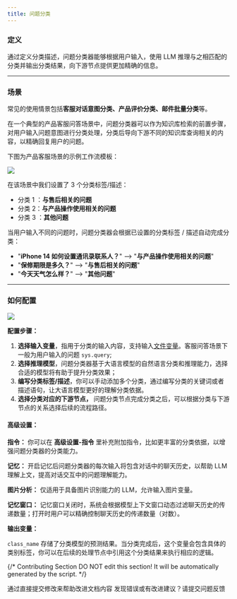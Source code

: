 ```yaml
---
title: 问题分类
---
```


### **定义**

通过定义分类描述，问题分类器能够根据用户输入，使用 LLM 推理与之相匹配的分类并输出分类结果，向下游节点提供更加精确的信息。

***

### **场景**

常见的使用情景包括**客服对话意图分类、产品评价分类、邮件批量分类**等。

在一个典型的产品客服问答场景中，问题分类器可以作为知识库检索的前置步骤，对用户输入问题意图进行分类处理，分类后导向下游不同的知识库查询相关的内容，以精确回复用户的问题。

下图为产品客服场景的示例工作流模板：

![](https://assets-docs.dify.ai/dify-enterprise-mintlify/zh_CN/guides/workflow/node/465d730a4b7eaa2005e7268a086bdd1a.png)

在该场景中我们设置了 3 个分类标签/描述：

* 分类 1 ：**与售后相关的问题**
* 分类 2：**与产品操作使用相关的问题**
* 分类 3 ：**其他问题**

当用户输入不同的问题时，问题分类器会根据已设置的分类标签 / 描述自动完成分类：

* "**iPhone 14 如何设置通讯录联系人？**" —> "**与产品操作使用相关的问题**"
* "**保修期限是多久？**" —> "**与售后相关的问题**"
* "**今天天气怎么样？**" —> "**其他问题**"

***

### 如何配置

![](https://assets-docs.dify.ai/dify-enterprise-mintlify/zh_CN/guides/workflow/node/923c4cbc6956fe8925895b812802a24b.png)

**配置步骤：**

1. **选择输入变量**，指用于分类的输入内容，支持输入[文件变量](/zh-hans/guides/workflow/variables)。客服问答场景下一般为用户输入的问题 `sys.query`;
2. **选择推理模型**，问题分类器基于大语言模型的自然语言分类和推理能力，选择合适的模型将有助于提升分类效果；
3. **编写分类标签/描述**，你可以手动添加多个分类，通过编写分类的关键词或者描述语句，让大语言模型更好的理解分类依据。
4. **选择分类对应的下游节点，** 问题分类节点完成分类之后，可以根据分类与下游节点的关系选择后续的流程路径。

#### **高级设置：**

**指令：** 你可以在 **高级设置-指令** 里补充附加指令，比如更丰富的分类依据，以增强问题分类器的分类能力。

**记忆：** 开启记忆后问题分类器的每次输入将包含对话中的聊天历史，以帮助 LLM 理解上文，提高对话交互中的问题理解能力。

**图片分析：** 仅适用于具备图片识别能力的 LLM，允许输入图片变量。

**记忆窗口：** 记忆窗口关闭时，系统会根据模型上下文窗口动态过滤聊天历史的传递数量；打开时用户可以精确控制聊天历史的传递数量（对数）。

**输出变量：**

`class_name` 存储了分类模型的预测结果。当分类完成后，这个变量会包含具体的类别标签，你可以在后续的处理节点中引用这个分类结果来执行相应的逻辑。

{/*
Contributing Section
DO NOT edit this section!
It will be automatically generated by the script.
*/}

<CardGroup cols="2">
    <Card
        title="编辑此页面"
        icon="pen-to-square"
        href="https://github.com/langgenius/dify-docs-mintlify/edit/main/zh-hans/guides/workflow/node/question-classifier.mdx"
    >
        通过直接提交修改来帮助改进文档内容
    </Card>
    <Card
        title="提交问题"
        icon="github"
        href="https://github.com/langgenius/dify-docs-mintlify/issues/new?title=文档问题%3A%20ion-classif&body=%23%23%20问题描述%0A%3C%21--%20请简要描述你发现的问题%20--%3E%0A%0A%23%23%20页面链接%0Ahttps%3A%2F%2Fgithub.com%2Flanggenius%2Fdify-docs-mintlify%2Fblob%2Fmain%2Fzh-hans/guides/workflow/node%2Fquestion-classifier.mdx%0A%0A%23%23%20建议修改%0A%3C%21--%20如果有具体的修改建议，请在此说明%20--%3E%0A%0A%3C%21--%20感谢你对文档质量的关注！%20--%3E"
    >
        发现错误或有改进建议？请提交问题反馈
    </Card>
</CardGroup>

